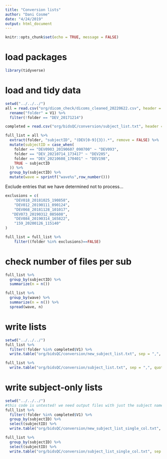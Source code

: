 ```yaml
---
title: "Conversion lists"
author: "Dani Cosme"
date: "4/24/2019"
output: html_document
---
```


```r
knitr::opts_chunk$set(echo = TRUE, message = FALSE)
```

# load packages
```r
library(tidyverse)
```

# load and tidy data
```r
setwd("../../../")
all = read.csv("org/dicom_check/dicoms_cleaned_20220622.csv", header = FALSE) %>%
  rename("folder" = V1) %>%
  filter(!folder == "DEV_20171214")

completed = read.csv("org/bidsQC/conversion/subject_list.txt", header = FALSE)

full_list = all %>%
  extract(folder, "subjectID", "(DEV[0-9]{3}).*", remove = FALSE) %>%
  mutate(subjectID = case_when(
    folder == "DEV0903_20190607_090700" ~ "DEV093",
    folder == "DEV_20210714_173417" ~ "DEV205",
    folder == "DEV_20210608_170401" ~ "DEV198",
    TRUE ~ subjectID
  )) %>%
  group_by(subjectID) %>%
  mutate(wave = sprintf("wave%s",row_number())) 
```

Exclude entries that we have determined not to process...
```r
exclusions = c(
    "DEV018_20181025_190858",
    "DEV012_20190111_090124",
    "DEV068_20181128_101017",
   "DEV073_20190312_085608",
    "DEV084_20190314_165822",
    "159_20200126_115140"
)

full_list = full_list %>%
    filter((folder %in% exclusions)==FALSE)

```

# check number of files per sub
```r
full_list %>%
  group_by(subjectID) %>%
  summarize(n = n())

full_list %>%
  group_by(wave) %>%
  summarize(n = n()) %>%
  spread(wave, n)
```

# write lists
```r
setwd("../../../")
full_list %>%
  filter(!folder %in% completed$V1) %>%
  write.table("org/bidsQC/conversion/new_subject_list.txt", sep = ",", quote = FALSE, col.names = FALSE, row.names = FALSE)

full_list %>%
  write.table("org/bidsQC/conversion/subject_list.txt", sep = ",", quote = FALSE, col.names = FALSE, row.names = FALSE)
```
# write subject-only lists

```r
setwd("../../../")
#this code is untested! we need output files with just the subject names in them. this is what these do.
full_list %>%
  filter(!folder %in% completed$V1) %>%
  group_by(subjectID) %>%
  select(subjectID) %>%
  write.table("org/bidsQC/conversion/new_subject_list_single_col.txt", sep = ",", quote = FALSE, col.names = FALSE, row.names = FALSE)

full_list %>%
  group_by(subjectID) %>%
  select(subjectID) %>%
  write.table("org/bidsQC/conversion/subject_list_single_col.txt", sep = ",", quote = FALSE, col.names = FALSE, row.names = FALSE)
```